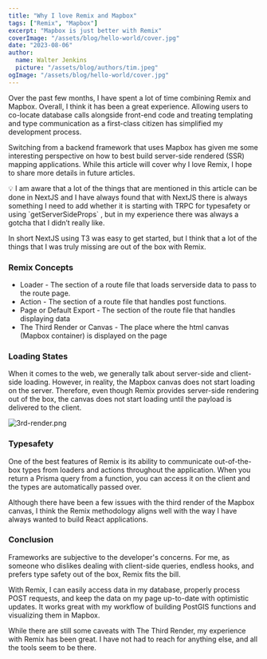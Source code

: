 ```yaml
---
title: "Why I love Remix and Mapbox"
tags: ["Remix", "Mapbox"]
excerpt: "Mapbox is just better with Remix"
coverImage: "/assets/blog/hello-world/cover.jpg"
date: "2023-08-06"
author:
  name: Walter Jenkins
  picture: "/assets/blog/authors/tim.jpeg"
ogImage: "/assets/blog/hello-world/cover.jpg"
---
```


Over the past few months, I have spent a lot of time combining Remix and Mapbox. Overall, I think it has been a great experience. Allowing users to co-locate database calls alongside front-end code and treating templating and type communication as a first-class citizen has simplified my development process.

Switching from a backend framework that uses Mapbox has given me some interesting perspective on how to best build server-side rendered (SSR) mapping applications. While this article will cover why I love Remix, I hope to share more details in future articles.

<aside>
💡 I am aware that a lot of the things that are mentioned in this article can be done in NextJS and I have always found that with NextJS there is always something I need to add whether it is starting with TRPC for typesafety or using `getServerSideProps` , but in my experience there was always a gotcha that I didn’t really like.

In short NextJS using T3 was easy to get started, but I think that a lot of the things that I was truly missing are out of the box with Remix.

</aside>

### Remix Concepts

- Loader - The section of a route file that loads serverside data to pass to the route page.
- Action - The section of a route file that handles post functions.
- Page or Default Export - The section of the route file that handles displaying data
- The Third Render or Canvas - The place where the html canvas (Mapbox container) is displayed on the page

### Loading States

When it comes to the web, we generally talk about server-side and client-side loading. However, in reality, the Mapbox canvas does not start loading on the server. Therefore, even though Remix provides server-side rendering out of the box, the canvas does not start loading until the payload is delivered to the client.

![3rd-render.png](https://data.walterkjenkins.com.s3.amazonaws.com/blog-images/remix-mapbox/3rd-render.png)

### Typesafety

One of the best features of Remix is its ability to communicate out-of-the-box types from loaders and actions throughout the application. When you return a Prisma query from a function, you can access it on the client and the types are automatically passed over.

Although there have been a few issues with the third render of the Mapbox canvas, I think the Remix methodology aligns well with the way I have always wanted to build React applications.

### Conclusion

Frameworks are subjective to the developer's concerns. For me, as someone who dislikes dealing with client-side queries, endless hooks, and prefers type safety out of the box, Remix fits the bill.

With Remix, I can easily access data in my database, properly process POST requests, and keep the data on my page up-to-date with optimistic updates. It works great with my workflow of building PostGIS functions and visualizing them in Mapbox.

While there are still some caveats with The Third Render, my experience with Remix has been great. I have not had to reach for anything else, and all the tools seem to be there.